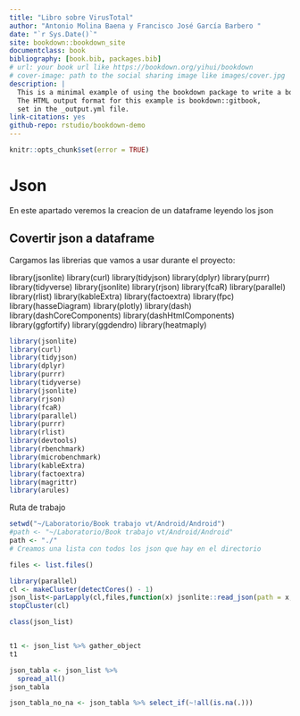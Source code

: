 --- 
title: "Libro sobre VirusTotal"
author: "Antonio Molina Baena y Francisco José García Barbero "
date: "`r Sys.Date()`"
site: bookdown::bookdown_site
documentclass: book
bibliography: [book.bib, packages.bib]
# url: your book url like https://bookdown.org/yihui/bookdown
# cover-image: path to the social sharing image like images/cover.jpg
description: |
  This is a minimal example of using the bookdown package to write a book.
  The HTML output format for this example is bookdown::gitbook,
  set in the _output.yml file.
link-citations: yes
github-repo: rstudio/bookdown-demo
---

```{r, echo=FALSE}
knitr::opts_chunk$set(error = TRUE)
```

# Json

En este apartado veremos la creacion de un dataframe leyendo los json

## Covertir json a dataframe

Cargamos las librerias que vamos a usar durante el proyecto:

library(jsonlite)
library(curl)
library(tidyjson)
library(dplyr)
library(purrr)
library(tidyverse)
library(jsonlite)
library(rjson)
library(fcaR)
library(parallel)
library(rlist)
library(kableExtra)
library(factoextra)
library(fpc)
library(hasseDiagram)
library(plotly)
library(dash)
library(dashCoreComponents)
library(dashHtmlComponents)
library(ggfortify)
library(ggdendro)
library(heatmaply)

```{r include=FALSE}
library(jsonlite)
library(curl)
library(tidyjson)
library(dplyr)
library(purrr)
library(tidyverse)
library(jsonlite)
library(rjson)
library(fcaR)
library(parallel)
library(purrr)
library(rlist)
library(devtools)
library(rbenchmark)
library(microbenchmark)
library(kableExtra)
library(factoextra)
library(magrittr)
library(arules)
```

Ruta de trabajo

```{r}
setwd("~/Laboratorio/Book trabajo vt/Android/Android")
#path <- "~/Laboratorio/Book trabajo vt/Android/Android"
path <- "./"
# Creamos una lista con todos los json que hay en el directorio

files <- list.files()

library(parallel)
cl <- makeCluster(detectCores() - 1)
json_list<-parLapply(cl,files,function(x) jsonlite::read_json(path = x, simplifyVector = TRUE))
stopCluster(cl)

class(json_list)


t1 <- json_list %>% gather_object
t1

json_tabla <- json_list %>%
  spread_all()
json_tabla

json_tabla_no_na <- json_tabla %>% select_if(~!all(is.na(.)))
```

